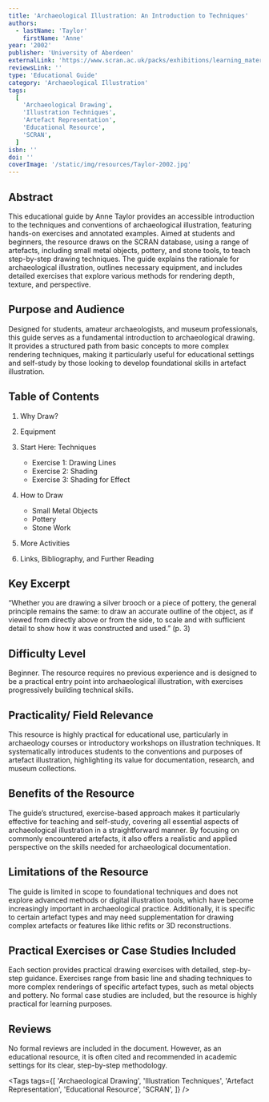 ```yaml
---
title: 'Archaeological Illustration: An Introduction to Techniques'
authors:
  - lastName: 'Taylor'
    firstName: 'Anne'
year: '2002'
publisher: 'University of Aberdeen'
externalLink: 'https://www.scran.ac.uk/packs/exhibitions/learning_materials/resources/main-text.pdf'
reviewsLink: ''
type: 'Educational Guide'
category: 'Archaeological Illustration'
tags:
  [
    'Archaeological Drawing',
    'Illustration Techniques',
    'Artefact Representation',
    'Educational Resource',
    'SCRAN',
  ]
isbn: ''
doi: ''
coverImage: '/static/img/resources/Taylor-2002.jpg'
---
```


## Abstract

This educational guide by Anne Taylor provides an accessible introduction to the techniques and conventions of archaeological illustration, featuring hands-on exercises and annotated examples. Aimed at students and beginners, the resource draws on the SCRAN database, using a range of artefacts, including small metal objects, pottery, and stone tools, to teach step-by-step drawing techniques. The guide explains the rationale for archaeological illustration, outlines necessary equipment, and includes detailed exercises that explore various methods for rendering depth, texture, and perspective.

## Purpose and Audience

Designed for students, amateur archaeologists, and museum professionals, this guide serves as a fundamental introduction to archaeological drawing. It provides a structured path from basic concepts to more complex rendering techniques, making it particularly useful for educational settings and self-study by those looking to develop foundational skills in artefact illustration.

## Table of Contents

1. Why Draw?
2. Equipment
3. Start Here: Techniques

   - Exercise 1: Drawing Lines
   - Exercise 2: Shading
   - Exercise 3: Shading for Effect

4. How to Draw

   - Small Metal Objects
   - Pottery
   - Stone Work

5. More Activities
6. Links, Bibliography, and Further Reading

## Key Excerpt

“Whether you are drawing a silver brooch or a piece of pottery, the general principle remains the same: to draw an accurate outline of the object, as if viewed from directly above or from the side, to scale and with sufficient detail to show how it was constructed and used.” (p. 3)

## Difficulty Level

Beginner. The resource requires no previous experience and is designed to be a practical entry point into archaeological illustration, with exercises progressively building technical skills.

## Practicality/ Field Relevance

This resource is highly practical for educational use, particularly in archaeology courses or introductory workshops on illustration techniques. It systematically introduces students to the conventions and purposes of artefact illustration, highlighting its value for documentation, research, and museum collections.

## Benefits of the Resource

The guide’s structured, exercise-based approach makes it particularly effective for teaching and self-study, covering all essential aspects of archaeological illustration in a straightforward manner. By focusing on commonly encountered artefacts, it also offers a realistic and applied perspective on the skills needed for archaeological documentation.

## Limitations of the Resource

The guide is limited in scope to foundational techniques and does not explore advanced methods or digital illustration tools, which have become increasingly important in archaeological practice. Additionally, it is specific to certain artefact types and may need supplementation for drawing complex artefacts or features like lithic refits or 3D reconstructions.

## Practical Exercises or Case Studies Included

Each section provides practical drawing exercises with detailed, step-by-step guidance. Exercises range from basic line and shading techniques to more complex renderings of specific artefact types, such as metal objects and pottery. No formal case studies are included, but the resource is highly practical for learning purposes.

## Reviews

No formal reviews are included in the document. However, as an educational resource, it is often cited and recommended in academic settings for its clear, step-by-step methodology.

<Tags
  tags={[
    'Archaeological Drawing',
    'Illustration Techniques',
    'Artefact Representation',
    'Educational Resource',
    'SCRAN',
  ]}
/>
